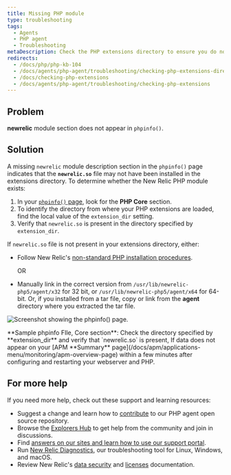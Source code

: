 ```yaml
---
title: Missing PHP module
type: troubleshooting
tags:
  - Agents
  - PHP agent
  - Troubleshooting
metaDescription: Check the PHP extensions directory to ensure you do not have a non-standard installation for the New Relic PHP agent .
redirects:
  - /docs/php/php-kb-104
  - /docs/agents/php-agent/troubleshooting/checking-php-extensions-directory
  - /docs/checking-php-extensions
  - /docs/agents/php-agent/troubleshooting/checking-php-extensions
---
```


## Problem

**newrelic** module section does not appear in `phpinfo()`.

## Solution

A missing `newrelic` module description section in the `phpinfo()` page indicates that the **`newrelic.so`** file may not have been installed in the extensions directory. To determine whether the New Relic PHP module exists:

1. In your [`phpinfo()` page](/docs/php/php-kb-103), look for the **PHP Core** section.
2. To identify the directory from where your PHP extensions are loaded, find the local value of the `extension_dir` setting.
3. Verify that `newrelic.so` is present in the directory specified by `extension_dir`.

If `newrelic.so` file is not present in your extensions directory, either:

* Follow New Relic's [non-standard PHP installation procedures](/docs/php/php-agent-installation-non-standard-php).

  OR
* Manually link in the correct version from `/usr/lib/newrelic-php5/agent/x32` for 32 bit, or `/usr/lib/newrelic-php5/agent/x64` for 64-bit. Or, if you installed from a tar file, copy or link from the **agent** directory where you extracted the tar file.

![Screenshot showing the phpinfo() page.](./images/doc_example_phpinfo_core_0.png "doc_example_phpinfo_core_0.png")

<figcaption>
  **Sample phpinfo FIle, Core section**: Check the directory specified by **extension_dir** and verify that `newrelic.so` is present, If data does not appear on your [APM **Summary** page](/docs/apm/applications-menu/monitoring/apm-overview-page) within a few minutes after configuring and restarting your webserver and PHP.
</figcaption>

## For more help

If you need more help, check out these support and learning resources:

* Suggest a change and learn how to [contribute](https://github.com/newrelic/newrelic-php-agent/issues) to our PHP agent open source repository.
* Browse the [Explorers Hub](https://discuss.newrelic.com/) to get help from the community and join in discussions.
* Find [answers on our sites and learn how to use our support portal](/docs/using-new-relic/welcome-new-relic/get-started/find-help-use-support-portal/).
* Run [New Relic Diagnostics](/docs/using-new-relic/cross-product-functions/troubleshooting/new-relic-diagnostics/), our troubleshooting tool for Linux, Windows, and macOS.
* Review New Relic's [data security](/docs/security/) and [licenses](/docs/licenses/) documentation.